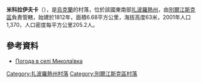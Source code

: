 {{coord|47|1|25|N|36|51|23|E|scale:100000|display=title}}

'''米科拉伊夫卡'''（{{lang-uk|Миколаївка}}），是[[烏克蘭|烏克蘭]]的村落，位於該國東南部[[扎波羅熱州|扎波羅熱州]]，由[[別爾江斯克區|別爾江斯克區]]負責管轄，始建於1812年，面積6.68平方公里，海拔高度63米，2001年人口1,370，人口密度每平方公里205.2人。

==參考資料==
* [http://weather.in.ua/ua/zaporozhskaja/15564 Погода в селі Миколаївка] {{Wayback|url=http://weather.in.ua/ua/zaporozhskaja/15564 |date=20111220170408 }}

[[Category:扎波羅熱州村落|Category:扎波羅熱州村落]]
[[Category:別爾江斯克區村落|Category:別爾江斯克區村落]]


{{Zaporizhia-geo-stub}}
